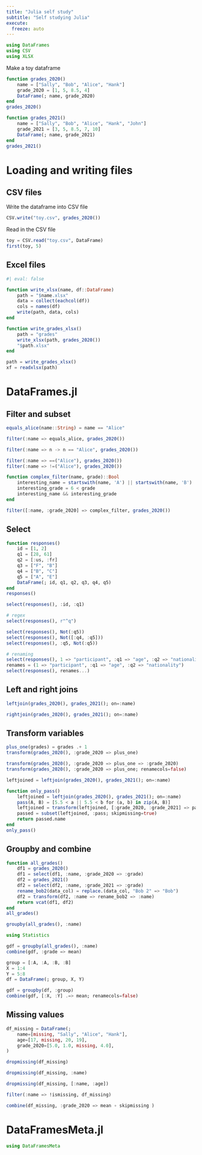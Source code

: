 ```yaml
---
title: "Julia self study"
subtitle: "Self studying Julia"
execute:
  freeze: auto
---
```


```julia
using DataFrames
using CSV
using XLSX
```

Make a toy dataframe

```julia
function grades_2020()
    name = ["Sally", "Bob", "Alice", "Hank"]
    grade_2020 = [1, 5, 8.5, 4]
    DataFrame(; name, grade_2020)
end
grades_2020()

function grades_2021()
    name = ["Sally", "Bob", "Alice", "Hank", "John"]
    grade_2021 = [3, 5, 8.5, 7, 10]
    DataFrame(; name, grade_2021)
end
grades_2021()
```

# Loading and writing files

## CSV files

Write the dataframe into CSV file

```julia
CSV.write("toy.csv", grades_2020())
```

Read in the CSV file

```julia
toy = CSV.read("toy.csv", DataFrame)
first(toy, 5)

```

## Excel files

```julia
#| eval: false

function write_xlsx(name, df::DataFrame)
    path = "$name.xlsx"
    data = collect(eachcol(df))
    cols = names(df)
    write(path, data, cols)
end

function write_grades_xlsx()
    path = "grades"
    write_xlsx(path, grades_2020())
    "$path.xlsx"
end

path = write_grades_xlsx()
xf = readxlsx(path)

```

# DataFrames.jl

## Filter and subset

```julia

equals_alice(name::String) = name == "Alice"

filter(:name => equals_alice, grades_2020())

filter(:name => n -> n == "Alice", grades_2020())

filter(:name => ==("Alice"), grades_2020())
filter(:name => !=("Alice"), grades_2020())
```

```julia

function complex_filter(name, grade)::Bool
    interesting_name = startswith(name, 'A') || startswith(name, 'B')
    interesting_grade = 6 < grade
    interesting_name && interesting_grade
end

filter([:name, :grade_2020] => complex_filter, grades_2020())

```

## Select

```julia

function responses()
    id = [1, 2]
    q1 = [28, 61]
    q2 = [:us, :fr]
    q3 = ["F", "B"]
    q4 = ["B", "C"]
    q5 = ["A", "E"]
    DataFrame(; id, q1, q2, q3, q4, q5)
end
responses()
```

```julia

select(responses(), :id, :q1)

# regex
select(responses(), r"^q")

select(responses(), Not(:q5))
select(responses(), Not([:q4, :q5]))
select(responses(), :q5, Not(:q5))

# renaming
select(responses(), 1 => "participant", :q1 => "age", :q2 => "nationality")
renames = (1 => "participant", :q1 => "age", :q2 => "nationality")
select(responses(), renames...)
```

## Left and right joins

```julia

leftjoin(grades_2020(), grades_2021(); on=:name)

rightjoin(grades_2020(), grades_2021(); on=:name)

```

## Transform variables

```julia

plus_one(grades) = grades .+ 1
transform(grades_2020(), :grade_2020 => plus_one)

transform(grades_2020(), :grade_2020 => plus_one => :grade_2020)
transform(grades_2020(), :grade_2020 => plus_one; renamecols=false)
```

```julia

leftjoined = leftjoin(grades_2020(), grades_2021(); on=:name)

function only_pass()
    leftjoined = leftjoin(grades_2020(), grades_2021(); on=:name)
    pass(A, B) = [5.5 < a || 5.5 < b for (a, b) in zip(A, B)]
    leftjoined = transform(leftjoined, [:grade_2020, :grade_2021] => pass => :pass)
    passed = subset(leftjoined, :pass; skipmissing=true)
    return passed.name
end
only_pass()
```

## Groupby and combine

```julia

function all_grades()
    df1 = grades_2020()
    df1 = select(df1, :name, :grade_2020 => :grade)
    df2 = grades_2021()
    df2 = select(df2, :name, :grade_2021 => :grade)
    rename_bob2(data_col) = replace.(data_col, "Bob 2" => "Bob")
    df2 = transform(df2, :name => rename_bob2 => :name)
    return vcat(df1, df2)
end
all_grades()
```

```julia

groupby(all_grades(), :name)

using Statistics

gdf = groupby(all_grades(), :name)
combine(gdf, :grade => mean)
```

```julia

group = [:A, :A, :B, :B]
X = 1:4
Y = 5:8
df = DataFrame(; group, X, Y)

gdf = groupby(df, :group)
combine(gdf, [:X, :Y] .=> mean; renamecols=false)
```

## Missing values

```julia

df_missing = DataFrame(;
    name=[missing, "Sally", "Alice", "Hank"],
    age=[17, missing, 20, 19],
    grade_2020=[5.0, 1.0, missing, 4.0],
)

dropmissing(df_missing)

dropmissing(df_missing, :name)

dropmissing(df_missing, [:name, :age])
```

```julia

filter(:name => !ismissing, df_missing)

combine(df_missing, :grade_2020 => mean ∘ skipmissing )
```

# DataFramesMeta.jl

```julia

using DataFramesMeta
```